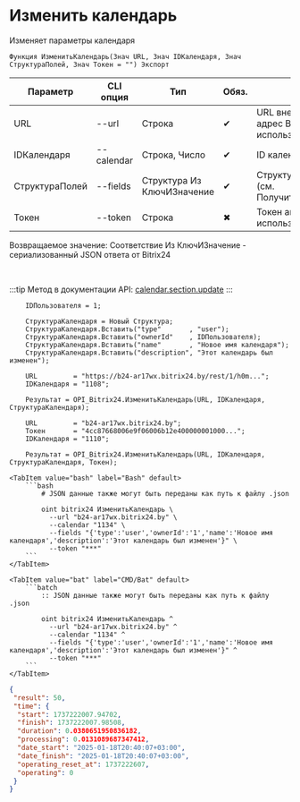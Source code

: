 ﻿---
sidebar_position: 3
description: Изменить календарь и другие функции для работы с Bitrix24 в Открытом пакете интеграций - бесплатной open-source библиотеке интеграций для 1С:Предприятие 8, OneScript и CLI
keywords: [1C, 1С, 1С:Предприятие, 1С:Предприятие 8.3, API, Интеграция, Сервисы, Обмен, OneScript, CLI, Bitrix24]
---


# Изменить календарь
 Изменяет параметры календаря



`Функция ИзменитьКалендарь(Знач URL, Знач IDКалендаря, Знач СтруктураПолей, Знач Токен = "") Экспорт`

  | Параметр | CLI опция | Тип | Обяз. | Назначение |
  |-|-|-|-|-|
  | URL | --url | Строка | &#x2714; | URL внешнего вебхука или адрес Bitrix24 при использовании токена |
  | IDКалендаря | --calendar | Строка, Число | &#x2714; | ID календаря |
  | СтруктураПолей | --fields | Структура Из КлючИЗначение | &#x2714; | Структура полей сделки (см. ПолучитьСтруктуруСделки) |
  | Токен | --token | Строка | &#x2716; | Токен авторизации, если используется не вебхук |

  
  Возвращаемое значение:   Соответствие Из КлючИЗначение - сериализованный JSON ответа от Bitrix24

<br/>

:::tip
Метод в документации API: [calendar.section.update](https://apidocs.bitrix24.ru/api-reference/calendar/calendar-section-update.html)
:::
<br/>



```bsl title="Пример использования для 1С:Предприятие/OneScript"
    IDПользователя = 1;

    СтруктураКалендаря = Новый Структура;
    СтруктураКалендаря.Вставить("type"       , "user");
    СтруктураКалендаря.Вставить("ownerId"    , IDПользователя);
    СтруктураКалендаря.Вставить("name"       , "Новое имя календаря");
    СтруктураКалендаря.Вставить("description", "Этот календарь был изменен");

    URL         = "https://b24-ar17wx.bitrix24.by/rest/1/h0m...";
    IDКалендаря = "1108";

    Результат = OPI_Bitrix24.ИзменитьКалендарь(URL, IDКалендаря, СтруктураКалендаря);

    URL         = "b24-ar17wx.bitrix24.by";
    Токен       = "4cc87668006e9f06006b12e400000001000...";
    IDКалендаря = "1110";

    Результат = OPI_Bitrix24.ИзменитьКалендарь(URL, IDКалендаря, СтруктураКалендаря, Токен);
```
    

 <Tabs>
  
    <TabItem value="bash" label="Bash" default>
        ```bash
            # JSON данные также могут быть переданы как путь к файлу .json
            
            oint bitrix24 ИзменитьКалендарь \
              --url "b24-ar17wx.bitrix24.by" \
              --calendar "1134" \
              --fields "{'type':'user','ownerId':'1','name':'Новое имя календаря','description':'Этот календарь был изменен'}" \
              --token "***"
        ```
    </TabItem>
  
    <TabItem value="bat" label="CMD/Bat" default>
        ```batch
            :: JSON данные также могут быть переданы как путь к файлу .json
            
            oint bitrix24 ИзменитьКалендарь ^
              --url "b24-ar17wx.bitrix24.by" ^
              --calendar "1134" ^
              --fields "{'type':'user','ownerId':'1','name':'Новое имя календаря','description':'Этот календарь был изменен'}" ^
              --token "***"
        ```
    </TabItem>
</Tabs>


```json title="Результат"
{
 "result": 50,
 "time": {
  "start": 1737222007.94702,
  "finish": 1737222007.98508,
  "duration": 0.0380651950836182,
  "processing": 0.0131089687347412,
  "date_start": "2025-01-18T20:40:07+03:00",
  "date_finish": "2025-01-18T20:40:07+03:00",
  "operating_reset_at": 1737222607,
  "operating": 0
 }
}
```
